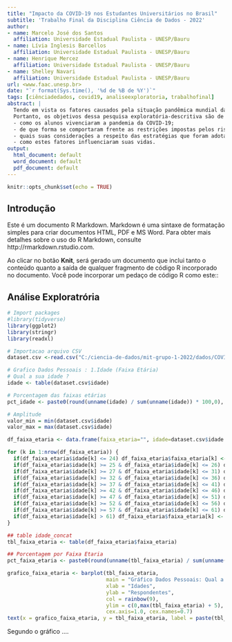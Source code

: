 ```yaml
---
title: "Impacto da COVID-19 nos Estudantes Universitários no Brasil"
subtitle: 'Trabalho Final da Disciplina Ciência de Dados - 2022'
author:
- name: Marcelo José dos Santos
  affiliation: Universidade Estadual Paulista - UNESP/Bauru
- name: Lívia Inglesis Barcellos
  affiliation: Universidade Estadual Paulista - UNESP/Bauru
- name: Henrique Mercez
  affiliation: Universidade Estadual Paulista - UNESP/Bauru
- name: Shelley Navari
  affiliation: Universidade Estadual Paulista - UNESP/Bauru
url: <www.faac.unesp.br>
date: "`r format(Sys.time(), '%d de %B de %Y')`"
tags: [ciênciadedados, covid19, analiseexploratoria, trabalhofinal]
abstract: |
  Tendo em vista os fatores causados pela situação pandêmica mundial da COVID-19, a proposta desta pesquisa é a de lançar alguma luz neste âmbito e coletar dados exploratórios. O estudo proposto visa compreender como os estudantes universitários estão vivenciando a pandemia e de que forma se comportam frente a esta nova realidade.  
  Portanto, os objetivos dessa pesquisa exploratória-descritiva são de investigar:   
  - como os alunos vivenciaram a pandemia da COVID-19;   
  - de que forma se comportaram frente as restrições impostas pelos riscos de contágio;   
  - quais suas considerações a respeito das estratégias que foram adotadas pelas instituições superiores; e  
  - como estes fatores influenciaram suas vidas.
output:
  html_document: default
  word_document: default
  pdf_document: default
---
```


```r
knitr::opts_chunk$set(echo = TRUE)
```

## Introdução

Este é um documento R Markdown. Markdown é uma sintaxe de formatação simples para criar documentos HTML, PDF e MS Word. Para obter mais detalhes sobre o uso do R Markdown, consulte http://rmarkdown.rstudio.com.

Ao clicar no botão **Knit**, será gerado um documento que inclui tanto o conteúdo quanto a saída de qualquer fragmento de código R incorporado no documento. Você pode incorporar um pedaço de código R como este::

## Análise Exploratrória  
```r
# Import packages
#library(tidyverse)
library(ggplot2)
library(stringr)
library(readxl)

# Importacao arquivo CSV
dataset.csv <-read.csv("C:/ciencia-de-dados/mit-grupo-1-2022/dados/COVID19IES.csv", header = TRUE, sep = ";", quote = "\"", dec = ".")

# Grafico Dados Pessoais : 1.Idade (Faixa Etária) 
# Qual a sua idade ? 
idade <- table(dataset.csv$idade)

# Porcentagem das faixas etárias
pct_idade <- paste0(round(unname(idade) / sum(unname(idade)) * 100,0), "%")

# Amplitude 
valor_min = min(dataset.csv$idade)
valor_max = max(dataset.csv$idade)

df_faixa_etaria <- data.frame(faixa_etaria="", idade=dataset.csv$idade )

for (k in 1:nrow(df_faixa_etaria)) {
  if(df_faixa_etaria$idade[k] <= 24) df_faixa_etaria$faixa_etaria[k] <- "de 17 a 24 anos"
  if(df_faixa_etaria$idade[k] >= 25 & df_faixa_etaria$idade[k] <= 26) df_faixa_etaria$faixa_etaria[k] <- "de 22 a 26 anos"
  if(df_faixa_etaria$idade[k] >= 27 & df_faixa_etaria$idade[k] <= 31) df_faixa_etaria$faixa_etaria[k] <- "de 27 a 31 anos"
  if(df_faixa_etaria$idade[k] >= 32 & df_faixa_etaria$idade[k] <= 36) df_faixa_etaria$faixa_etaria[k] <- "de 32 a 36 anos"
  if(df_faixa_etaria$idade[k] >= 37 & df_faixa_etaria$idade[k] <= 41) df_faixa_etaria$faixa_etaria[k] <- "de 37 a 41 anos"
  if(df_faixa_etaria$idade[k] >= 42 & df_faixa_etaria$idade[k] <= 46) df_faixa_etaria$faixa_etaria[k] <- "de 42 a 46 anos" 
  if(df_faixa_etaria$idade[k] >= 47 & df_faixa_etaria$idade[k] <= 51) df_faixa_etaria$faixa_etaria[k] <- "de 47 a 51 anos" 
  if(df_faixa_etaria$idade[k] >= 52 & df_faixa_etaria$idade[k] <= 56) df_faixa_etaria$faixa_etaria[k] <- "de 52 a 56 anos"
  if(df_faixa_etaria$idade[k] >= 57 & df_faixa_etaria$idade[k] <= 61) df_faixa_etaria$faixa_etaria[k] <- "de 57 a 61 anos"
  if(df_faixa_etaria$idade[k] > 61) df_faixa_etaria$faixa_etaria[k] <- "acima de 61 anos"
}

## table idade_concat
tbl_faixa_etaria <- table(df_faixa_etaria$faixa_etaria)

## Porcentagem por Faixa Etaria
pct_faixa_etaria <- paste0(round(unname(tbl_faixa_etaria) / sum(unname(tbl_faixa_etaria)) * 100,0), "%")

grafico_faixa_etaria <- barplot(tbl_faixa_etaria, 
                                main = "Gráfico Dados Pessoais: Qual a sua idade ? ",
                                xlab = "Idades", 
                                ylab = "Respondentes",
                                col = rainbow(9),
                                ylim = c(0,max(tbl_faixa_etaria) + 5),
                                cex.axis=1.0, cex.names=0.7)
text(x = grafico_faixa_etaria, y = tbl_faixa_etaria, label = paste(tbl_faixa_etaria, " (", pct_faixa_etaria, ")"), cex=0,8, pos=3)

```

Segundo o gráfico ....
